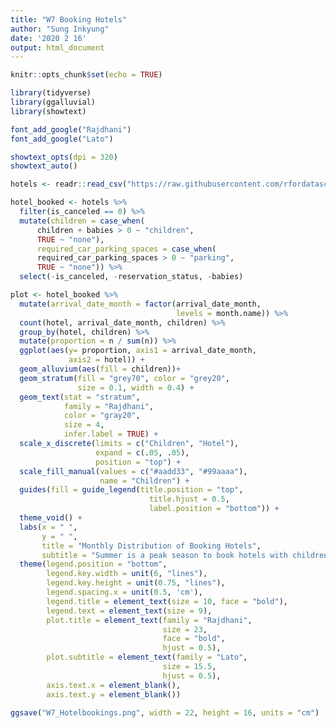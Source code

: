 ```yaml
---
title: "W7 Booking Hotels"
author: "Sung Inkyung"
date: '2020 2 16'
output: html_document
---
```


```r
knitr::opts_chunk$set(echo = TRUE)
```

```r
library(tidyverse)
library(ggalluvial)
library(showtext)

font_add_google("Rajdhani")
font_add_google("Lato")

showtext_opts(dpi = 320)
showtext_auto()
```


```r
hotels <- readr::read_csv("https://raw.githubusercontent.com/rfordatascience/tidytuesday/master/data/2020/2020-02-11/hotels.csv")
```


```r
hotel_booked <- hotels %>% 
  filter(is_canceled == 0) %>% 
  mutate(children = case_when(
      children + babies > 0 ~ "children",
      TRUE ~ "none"),
      required_car_parking_spaces = case_when(
      required_car_parking_spaces > 0 ~ "parking",
      TRUE ~ "none")) %>% 
  select(-is_canceled, -reservation_status, -babies)

```

```r
plot <- hotel_booked %>% 
  mutate(arrival_date_month = factor(arrival_date_month,
                                     levels = month.name)) %>% 
  count(hotel, arrival_date_month, children) %>% 
  group_by(hotel, children) %>% 
  mutate(proportion = n / sum(n)) %>% 
  ggplot(aes(y= proportion, axis1 = arrival_date_month, 
             axis2 = hotel)) +
  geom_alluvium(aes(fill = children))+
  geom_stratum(fill = "grey70", color = "grey20", 
               size = 0.1, width = 0.4) +
  geom_text(stat = "stratum",
            family = "Rajdhani",
            color = "gray20",
            size = 4,
            infer.label = TRUE) +
  scale_x_discrete(limits = c("Children", "Hotel"),
                   expand = c(.05, .05),
                   position = "top") +
  scale_fill_manual(values = c("#aadd33", "#99aaaa"),
                    name = "Children") +
  guides(fill = guide_legend(title.position = "top",
                               title.hjust = 0.5, 
                               label.position = "bottom")) +
  theme_void() +
  labs(x = " ",
       y = " ",
       title = "Monthly Distribution of Booking Hotels",
       subtitle = "Summer is a peak season to book hotels with children") +
  theme(legend.position = "bottom",
        legend.key.width = unit(6, "lines"),
        legend.key.height = unit(0.75, "lines"),
        legend.spacing.x = unit(0.5, 'cm'),
        legend.title = element_text(size = 10, face = "bold"),
        legend.text = element_text(size = 9),
        plot.title = element_text(family = "Rajdhani",
                                  size = 23,
                                  face = "bold",
                                  hjust = 0.5),
        plot.subtitle = element_text(family = "Lato",
                                  size = 15.5,
                                  hjust = 0.5),
        axis.text.x = element_blank(),
        axis.text.y = element_blank()) 
    
ggsave("W7_Hotelbookings.png", width = 22, height = 16, units = "cm")

```
